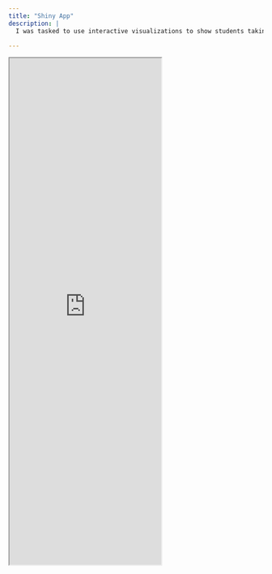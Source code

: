 ```yaml
---
title: "Shiny App"
description: |
  I was tasked to use interactive visualizations to show students taking the intro level statistics course the importance of confidence levels.
 
---
```


<iframe src="https://abby-flynt.shinyapps.io/Kacy-Reese-SP24/" class="l-screen-inset shaded" height="1000px"></iframe>

